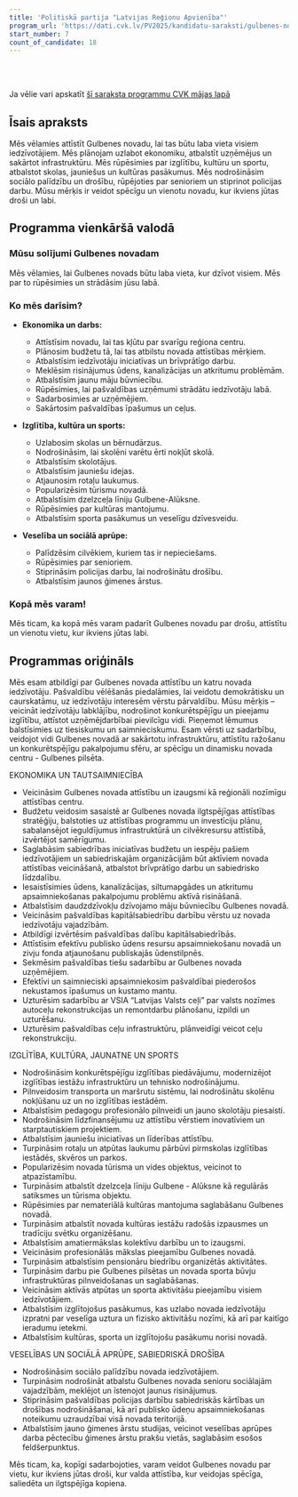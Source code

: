 ```yaml
---
title: 'Politiskā partija "Latvijas Reģionu Apvienība"'
program_url: 'https://dati.cvk.lv/PV2025/kandidatu-saraksti/gulbenes-novads/politiska-partija-latvijas-regionu-apvieniba'
start_number: 7
count_of_candidate: 18
---
```



<Badge text="Novada attīstība" variant="note" size="small" /> <Badge text="Iedzīvotāju labklājība" variant="note" size="small" /> <Badge text="Infrastruktūras uzlabošana" variant="note" size="small" /> <Badge text="Izglītības un kultūras atbalsts" variant="note" size="small" /> <Badge text="Sociālā aprūpe un drošība" variant="note" size="small" />

<br/><br/> 

<Card title='Šis ir mākslīga intelekta ģenerēts apraksts' icon='starlight'>
    Ja vēlie vari apskatīt <a href={frontmatter.program_url} target='_blank'>šī saraksta programmu CVK mājas lapā</a>
    </Card>

## Īsais apraksts

Mēs vēlamies attīstīt Gulbenes novadu, lai tas būtu laba vieta visiem iedzīvotājiem. Mēs plānojam uzlabot ekonomiku, atbalstīt uzņēmējus un sakārtot infrastruktūru. Mēs rūpēsimies par izglītību, kultūru un sportu, atbalstot skolas, jauniešus un kultūras pasākumus. Mēs nodrošināsim sociālo palīdzību un drošību, rūpējoties par senioriem un stiprinot policijas darbu. Mūsu mērķis ir veidot spēcīgu un vienotu novadu, kur ikviens jūtas droši un labi.

## Programma vienkāršā valodā

### Mūsu solījumi Gulbenes novadam

Mēs vēlamies, lai Gulbenes novads būtu laba vieta, kur dzīvot visiem. Mēs par to rūpēsimies un strādāsim jūsu labā.

### Ko mēs darīsim?

*   **Ekonomika un darbs:**
    *   Attīstīsim novadu, lai tas kļūtu par svarīgu reģiona centru.
    *   Plānosim budžetu tā, lai tas atbilstu novada attīstības mērķiem.
    *   Atbalstīsim iedzīvotāju iniciatīvas un brīvprātīgo darbu.
    *   Meklēsim risinājumus ūdens, kanalizācijas un atkritumu problēmām.
    *   Atbalstīsim jaunu māju būvniecību.
    *   Rūpēsimies, lai pašvaldības uzņēmumi strādātu iedzīvotāju labā.
    *   Sadarbosimies ar uzņēmējiem.
    *   Sakārtosim pašvaldības īpašumus un ceļus.

*   **Izglītība, kultūra un sports:**
    *   Uzlabosim skolas un bērnudārzus.
    *   Nodrošināsim, lai skolēni varētu ērti nokļūt skolā.
    *   Atbalstīsim skolotājus.
    *   Atbalstīsim jauniešu idejas.
    *   Atjaunosim rotaļu laukumus.
    *   Popularizēsim tūrismu novadā.
    *   Atbalstīsim dzelzceļa līniju Gulbene-Alūksne.
    *   Rūpēsimies par kultūras mantojumu.
    *   Atbalstīsim sporta pasākumus un veselīgu dzīvesveidu.

*   **Veselība un sociālā aprūpe:**
    *   Palīdzēsim cilvēkiem, kuriem tas ir nepieciešams.
    *   Rūpēsimies par senioriem.
    *   Stiprināsim policijas darbu, lai nodrošinātu drošību.
    *   Atbalstīsim jaunos ģimenes ārstus.

### Kopā mēs varam!

Mēs ticam, ka kopā mēs varam padarīt Gulbenes novadu par drošu, attīstītu un vienotu vietu, kur ikviens jūtas labi.

## Programmas oriģināls

Mēs esam atbildīgi par Gulbenes novada attīstību un katru novada iedzīvotāju. Pašvaldību vēlēšanās piedalāmies, lai veidotu demokrātisku un caurskatāmu, uz iedzīvotāju interesēm vērstu pārvaldību.
Mūsu mērķis – veicināt iedzīvotāju labklājību, nodrošinot konkurētspējīgu un pieejamu izglītību, attīstot uzņēmējdarbībai pievilcīgu vidi.
Pieņemot lēmumus balstīsimies uz tiesiskumu un saimnieciskumu. Esam vērsti uz sadarbību, veidojot vidi Gulbenes novadā ar sakārtotu infrastruktūru, attīstītu ražošanu un konkurētspējīgu pakalpojumu sfēru, ar spēcīgu un dinamisku novada centru - Gulbenes pilsēta.

EKONOMIKA UN TAUTSAIMNIECĪBA
- Veicināsim Gulbenes novada attīstību un izaugsmi kā reģionāli nozīmīgu attīstības centru.
- Budžetu veidosim sasaistē ar Gulbenes novada ilgtspējīgas attīstības stratēģiju, balstoties uz attīstības programmu un investīciju plānu, sabalansējot ieguldījumus infrastruktūrā un cilvēkresursu attīstībā, izvērtējot samērīgumu.
- Saglabāsim sabiedrības iniciatīvas budžetu un iespēju pašiem iedzīvotājiem un sabiedriskajām organizācijām būt aktīviem novada attīstības veicināšanā, atbalstot brīvprātīgo darbu un sabiedrisko līdzdalību.
- Iesaistīsimies ūdens, kanalizācijas, siltumapgādes un atkritumu apsaimniekošanas pakalpojumu problēmu aktīvā risināšanā.
- Atbalstīsim daudzdzīvokļu dzīvojamo māju būvniecību Gulbenes novadā.
- Veicināsim pašvaldības kapitālsabiedrību darbību vērstu uz novada iedzīvotāju vajadzībām.
- Atbildīgi izvērtēsim pašvaldības dalību kapitālsabiedrībās.
- Attīstīsim efektīvu publisko ūdens resursu apsaimniekošanu novadā un zivju fonda atjaunošanu publiskajās ūdenstilpnēs.
- Sekmēsim pašvaldības tiešu sadarbību ar Gulbenes novada uzņēmējiem.
- Efektīvi un saimnieciski apsaimniekosim pašvaldībai piederošos nekustamos īpašumus un kustamo mantu.
- Uzturēsim sadarbību ar VSIA “Latvijas Valsts ceļi” par valsts nozīmes autoceļu rekonstrukcijas un remontdarbu plānošanu, izpildi un uzturēšanu.
- Uzturēsim pašvaldības ceļu infrastruktūru, plānveidīgi veicot ceļu rekonstrukciju.

IZGLĪTĪBA, KULTŪRA, JAUNATNE UN SPORTS
- Nodrošināsim konkurētspējīgu izglītības piedāvājumu, modernizējot izglītības iestāžu infrastruktūru un tehnisko nodrošinājumu.
- Pilnveidosim transporta un maršrutu sistēmu, lai nodrošinātu skolēnu nokļūšanu uz un no izglītības iestādēm.
- Atbalstīsim pedagogu profesionālo pilnveidi un jauno skolotāju piesaisti.
- Nodrošināsim līdzfinansējumu uz attīstību vērstiem inovatīviem un starptautiskiem projektiem.
- Atbalstīsim jauniešu iniciatīvas un līderības attīstību.
- Turpināsim rotaļu un atpūtas laukumu pārbūvi pirmskolas izglītības iestādēs, skvēros un parkos.
- Popularizēsim novada tūrisma un vides objektus, veicinot to atpazīstamību.
- Turpināsim atbalstīt dzelzceļa līniju Gulbene - Alūksne kā regulārās satiksmes un tūrisma objektu.
- Rūpēsimies par nemateriālā kultūras mantojuma saglabāšanu Gulbenes novadā.
- Turpināsim atbalstīt novada kultūras iestāžu radošās izpausmes un tradīciju svētku organizēšanu.
- Atbalstīsim amatiermākslas kolektīvu darbību un to izaugsmi.
- Veicināsim profesionālās mākslas pieejamību Gulbenes novadā.
- Turpināsim atbalstīsim pensionāru biedrību organizētās aktivitātes.
- Turpināsim darbu pie Gulbenes pilsētas un novada sporta būvju infrastruktūras pilnveidošanas un saglabāšanas.
- Veicināsim aktīvās atpūtas un sporta aktivitāšu pieejamību visiem iedzīvotājiem.
- Atbalstīsim izglītojošus pasākumus, kas uzlabo novada iedzīvotāju izpratni par veselīga uztura un fizisko aktivitāšu nozīmi, kā arī par kaitīgo ieradumu ietekmi.
- Atbalstīsim kultūras, sporta un izglītojošu pasākumu norisi novadā.

VESELĪBAS UN SOCIĀLĀ APRŪPE, SABIEDRISKĀ DROŠĪBA
- Nodrošināsim sociālo palīdzību novada iedzīvotājiem.
- Turpināsim nodrošināt atbalstu Gulbenes novada senioru sociālajām vajadzībām, meklējot un īstenojot jaunus risinājumus.
- Stiprināsim pašvaldības policijas darbību sabiedriskās kārtības un drošības nodrošināšanai, kā arī publisko ūdeņu apsaimniekošanas noteikumu uzraudzībai visā novada teritorijā.
- Atbalstīsim jauno ģimenes ārstu studijas, veicinot veselības aprūpes darba pēctecību ģimenes ārstu prakšu vietās, saglabāsim esošos feldšerpunktus.

Mēs ticam, ka, kopīgi sadarbojoties, varam veidot Gulbenes novadu par vietu, kur ikviens jūtas droši, kur valda attīstība, kur veidojas spēcīga, saliedēta un ilgtspējīga kopiena.

